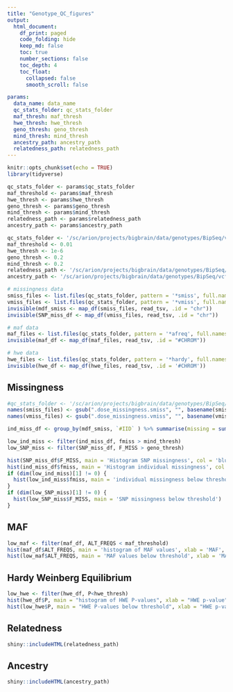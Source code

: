 ```yaml
---
title: "Genotype_QC_figures"
output:
  html_document:
    df_print: paged
    code_folding: hide
    keep_md: false
    toc: true
    number_sections: false
    toc_depth: 4
    toc_float:
      collapsed: false
      smooth_scroll: false

params:
  data_name: data_name
  qc_stats_folder: qc_stats_folder
  maf_thresh: maf_thresh
  hwe_thresh: hwe_thresh
  geno_thresh: geno_thresh
  mind_thresh: mind_thresh
  ancestry_path: ancestry_path
  relatedness_path: relatedness_path
---
```




```r
knitr::opts_chunk$set(echo = TRUE)
library(tidyverse)
```


```r
qc_stats_folder <- params$qc_stats_folder
maf_threshold <- params$maf_thresh
hwe_thresh <- params$hwe_thresh
geno_thresh <- params$geno_thresh
mind_thresh <- params$mind_thresh
relatedness_path <- params$relatedness_path
ancestry_path <- params$ancestry_path

qc_stats_folder <- '/sc/arion/projects/bigbrain/data/genotypes/BipSeq/vcfs/QCed_genotypes/1M/QC_stats/'
maf_threshold <- 0.01
hwe_thresh <- 1e-6
geno_thresh <- 0.2
mind_thresh <- 0.2
relatedness_path <- '/sc/arion/projects/bigbrain/data/genotypes/BipSeq/vcfs/QCed_genotypes/1M/population/BipSeq_1M.somalier.relatedness.html'
ancestry_path <- '/sc/arion/projects/bigbrain/data/genotypes/BipSeq/vcfs/QCed_genotypes/1M/population/BipSeq_1M.somalier.ancestry.html'
```


```r
# missingness data
smiss_files <- list.files(qc_stats_folder, pattern = '*smiss', full.names = TRUE)
vmiss_files <- list.files(qc_stats_folder, pattern = '*vmiss', full.names = TRUE)
invisible(mdf_smiss <- map_df(smiss_files, read_tsv, .id = "chr"))
invisible(SNP_miss_df <- map_df(vmiss_files, read_tsv, .id = "chr"))

# maf data
maf_files <- list.files(qc_stats_folder, pattern = '*afreq', full.names = TRUE)
invisible(maf_df <- map_df(maf_files, read_tsv, .id = "#CHROM"))

# hwe data
hwe_files <- list.files(qc_stats_folder, pattern = '*hardy', full.names = TRUE)
invisible(hwe_df <- map_df(hwe_files, read_tsv, .id = '#CHROM'))
```

## Missingness

```r
#qc_stats_folder <- '/sc/arion/projects/bigbrain/data/genotypes/BipSeq/vcfs/QCed_genotypes/1M/QC_stats/'
names(smiss_files) <- gsub(".dose_missingness.smiss", "", basename(smiss_files))
names(vmiss_files) <- gsub(".dose_missingness.vmiss", "", basename(vmiss_files))

ind_miss_df <- group_by(mdf_smiss, `#IID` ) %>% summarise(missing = sum(MISSING_CT), obs = sum(OBS_CT), fmiss = sum(F_MISS))

low_ind_miss <- filter(ind_miss_df, fmiss > mind_thresh)
low_SNP_miss <- filter(SNP_miss_df, F_MISS > geno_thresh)

hist(SNP_miss_df$F_MISS, main = 'Histogram SNP missingness', col = 'blue')
hist(ind_miss_df$fmiss, main = 'Histogram individual missingness', col = 'blue')
if (dim(low_ind_miss)[1] != 0) {
  hist(low_ind_miss$fmiss, main = 'individual missingness below threshold')
}
if (dim(low_SNP_miss)[1] != 0) {
  hist(low_SNP_miss$F_MISS, main = 'SNP missingness below threshold')
} 
```

## MAF
```r
low_maf <- filter(maf_df, ALT_FREQS < maf_threshold)
hist(maf_df$ALT_FREQS, main = 'histogram of MAF values', xlab = 'MAF', col = 'blue')
hist(low_maf$ALT_FREQS, main = 'MAF values below threshold', xlab = 'MAF', density = 30, col = 'red')
```


## Hardy Weinberg Equilibrium

```r
low_hwe <- filter(hwe_df, P<hwe_thresh)
hist(hwe_df$P, main = "histogram of HWE P-values", xlab = "HWE p-value", col = 'blue')
hist(low_hwe$P, main = "HWE P-values below threshold", xlab = "HWE p-value", density = 30, col = 'red')
```


## Relatedness 
```r
shiny::includeHTML(relatedness_path)

```



## Ancestry 
```r
shiny::includeHTML(ancestry_path)
```